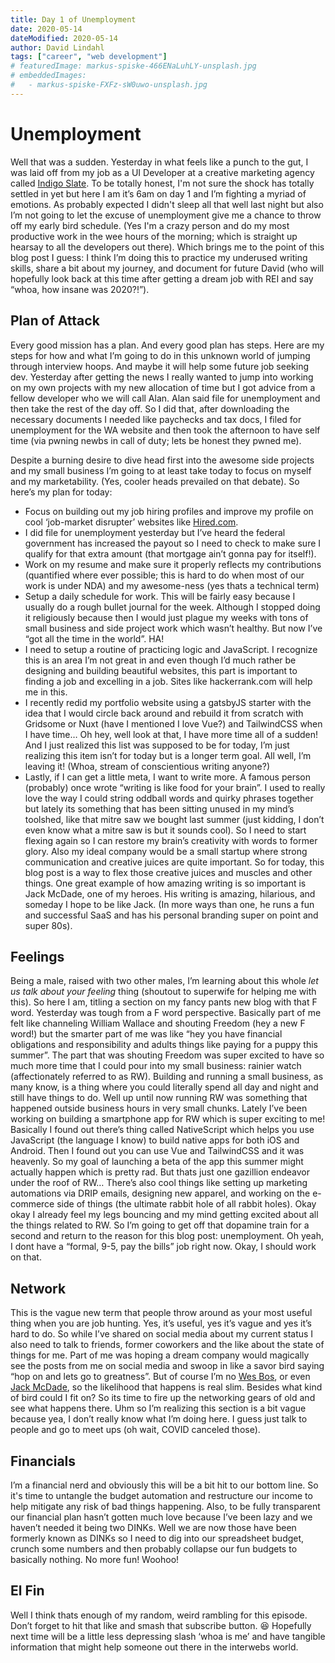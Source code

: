 ```yaml
---
title: Day 1 of Unemployment
date: 2020-05-14
dateModified: 2020-05-14
author: David Lindahl
tags: ["career", "web development"]
# featuredImage: markus-spiske-466ENaLuhLY-unsplash.jpg
# embeddedImages:
#   - markus-spiske-FXFz-sW0uwo-unsplash.jpg
---
```


# Unemployment
Well that was a sudden. Yesterday in what feels like a punch to the gut, I was laid off from my job as a UI Developer at a creative marketing agency called [Indigo Slate](https://indigoslate.com/). To be totally honest, I'm not sure the shock has totally settled in yet but here I am it’s 6am on day 1 and I’m fighting a myriad of emotions. As probably expected I didn't sleep all that well last night but also I’m not going to let the excuse of unemployment give me a chance to throw off my early bird schedule. (Yes I'm a crazy person and do my most productive work in the wee hours of the morning; which is straight up hearsay to all the developers out there). Which brings me to the point of this blog post I guess: I think I’m doing this to practice my underused writing skills, share a bit about my journey, and document for future David (who will hopefully look back at this time after getting a dream job with REI and say “whoa, how insane was 2020?!”). 
## Plan of Attack
Every good mission has a plan. And every good plan has steps. Here are my steps for how and what I’m going to do in this unknown world of jumping through interview hoops. And maybe it will help some future job seeking dev. Yesterday after getting the news I really wanted to jump into working on my own projects with my new allocation of time but I got advice from a fellow developer who we will call Alan. Alan said file for unemployment and then take the rest of the day off. So I did that, after downloading the necessary documents I needed like paychecks and tax docs, I filed for unemployment for the WA website and then took the afternoon to have self time (via pwning newbs in call of duty; lets be honest they pwned me). 

Despite a burning desire to dive head first into the awesome side projects and my small business I’m going to at least take today to focus on myself and my marketability. (Yes, cooler heads prevailed on that debate). So here’s my plan for today: 
- Focus on building out my job hiring profiles and improve my profile on cool ‘job-market disrupter’ websites like [Hired.com](http://dlndl.co/hired). 
- I did file for unemployment yesterday but I’ve heard the federal government has increased the payout so I need to check to make sure I qualify for that extra amount (that mortgage ain’t gonna pay for itself!). 
- Work on my resume and make sure it properly reflects my contributions (quantified where ever possible; this is hard to do when most of our work is under NDA) and my awesome-ness (yes thats a technical term)
- Setup a daily schedule for work. This will be fairly easy because I usually do a rough bullet journal for the week. Although I stopped doing it religiously because then I would just plague my weeks with tons of small business and side project work which wasn’t healthy. But now I’ve “got all the time in the world”. HA! 
- I need to setup a routine of practicing logic and JavaScript. I recognize this is an area I’m not great in and even though I’d much rather be designing and building beautiful websites, this part is important to finding a job and excelling in a job. Sites like hackerrank.com will help me in this. 
- I recently redid my portfolio website using a gatsbyJS starter with the idea that I would circle back around and rebuild it from scratch with Gridsome or Nuxt (have I mentioned I love Vue?) and TailwindCSS when I have time… Oh hey, well look at that, I have more time all of a sudden! And I just realized this list was supposed to be for today, I’m just realizing this item isn’t for today but is a longer term goal. All well, I’m leaving it! (Whoa, stream of conscientious writing anyone?)
- Lastly, if I can get a little meta, I want to write more. A famous person (probably) once wrote “writing is like food for your brain”. I used to really love the way I could string oddball words and quirky phrases together but lately its something that has been sitting unused in my mind’s toolshed, like that mitre saw we bought last summer (just kidding, I don’t even know what a mitre saw is but it sounds cool). So I need to start flexing again so I can restore my brain’s creativity with words to former glory. Also my ideal company would be a small startup where strong communication and creative juices are quite important. So for today, this blog post is a way to flex those creative juices and muscles and other things.  One great example  of how amazing writing is so important is Jack McDade, one of my heroes. His writing is amazing, hilarious, and someday I hope to be like Jack. (In more ways than one, he runs a fun and successful SaaS and has his personal branding super on point and super 80s). 
## Feelings
Being a male, raised with two other males, I’m learning about this whole _let us talk about your feeling_ thing (shoutout to superwife for helping me with this). So here I am, titling a section on my fancy pants new blog with that F word. Yesterday was tough from a F word perspective. Basically part of me felt like channeling William Wallace and shouting Freedom (hey a new F word!) but the smarter part of me was like “hey you have financial obligations and responsibility and adults things like paying for a puppy this summer”. The part that was shouting Freedom was super excited to have so much more time that I could pour into my small business: rainier watch (affectionately referred to as RW). Building and running a small business, as many know, is a thing where you could literally spend all day and night and still have things to do. Well up until now running RW was something that happened outside business hours in very small chunks. Lately I’ve been working on building a smartphone app for RW which is super exciting to me! Basically I found out there’s thing called NativeScript which helps you use JavaScript (the language I know) to build native apps for both iOS and Android. Then I found out you can use Vue and TailwindCSS and it was heavenly. So my goal of launching a beta of the app this summer might actually happen which is pretty rad. But thats just one gazillion endeavor under the roof of RW… There’s also cool things like setting up marketing automations via DRIP emails, designing new apparel, and working on the e-commerce side of things (the ultimate rabbit hole of all rabbit holes). Okay okay I already feel my legs bouncing and my mind getting excited about all the things related to RW. So I’m going to get off that dopamine train for a second and return to the reason for this blog post: unemployment. Oh yeah, I dont have a “formal, 9-5, pay the bills” job right now. Okay, I should work on that. 
## Network
This is the vague new term that people throw around as your most useful thing when you are job hunting. Yes, it’s useful, yes it’s vague and yes it’s hard to do. So while I’ve shared on social media about my current status I also need to talk to friends, former coworkers and the like about the state of things for me. Part of me was hoping a dream company would magically see the posts from me on social media and swoop in like a savor bird saying “hop on and lets go to greatness”. But of course I’m no [Wes Bos](https://twitter.com/wesbos), or even [Jack McDade](https://twitter.com/jackmcdade), so the likelihood that happens is real slim. Besides what kind of bird could I fit on? So its time to fire up the networking gears of old and see what happens there. Uhm so I’m realizing this section is a bit vague because yea, I don’t really know what I’m doing here. I guess just talk to people and go to meet ups (oh wait, COVID canceled those). 
## Financials
I’m a financial nerd and obviously this will be a bit hit to our bottom line. So it's time to untangle the budget automation and restructure our income to help mitigate any risk of bad things happening. Also, to be fully transparent our financial plan hasn’t gotten much love because I’ve been lazy and we haven’t needed it being two DINKs. Well we are now those have been formerly known as DINKs so I need to dig into our spreadsheet budget, crunch some numbers and then probably collapse our fun budgets to basically nothing. No more fun! Woohoo! 
## El Fin
Well I think thats enough of my random, weird rambling for this episode. Don’t forget to hit that like and smash that subscribe button. 😆 Hopefully next time will be a little less depressing slash ‘whoa is me’ and have tangible information that might help someone out there in the interwebs world. 